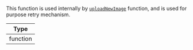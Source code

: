 This function is used internally by [`uploadNewImage`](../../../contexts/message_input_context.mdx#uploadnewimage) function, and is used for purpose retry mechanism.

| Type |
| - |
| function |